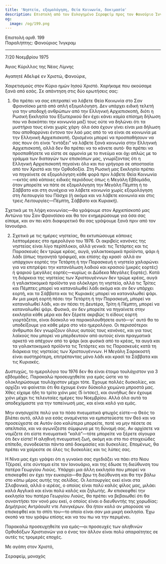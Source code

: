 ```yaml
---
title: 'Νηστεία, εξομολόγηση, Θεία Κοινωνία, δοκιμασία'
description: Επιστολή από τον Ευλογημένο Σεραφείμ προς τον Φανούριο Ίνγκραμ.
og:
  image: /og/199.png
---
```


<div style={{textAlign:'right', fontFamily:'monospace'}}>Επιστολή αριθ. 199</div>
<div style={{textAlign:'left', fontFamily:'monospace'}}>Παραλήπτης: Φανούριος Ίνγκραμ</div>

---

7/20 Νοεμβρίου 1975

Άγιος Κύριλλος της Νέας Λίμνης

Αγαπητέ Αδελφέ εν Χριστώ, Φανούριε,

Χαιρετισμούς στον Κύριο ημών Ιησού Χριστό. Χαρήκαμε που ακούσαμε ξανά από εσάς. Σε απάντηση στις δύο ερωτήσεις σας:

1. Θα πρέπει να σας επιτραπεί να λάβετε Θεία Κοινωνία στο Σαν Φρανσίσκο μετά από απλή εξομολόγηση. Δεν υπάρχει ειδική τελετή για την υποδοχή ανθρώπων από την Ελληνική Αρχιεπισκοπή, διότι η Ρωσική Εκκλησία του Εξωτερικού δεν έχει κάνει καμία επίσημη δήλωση που να διακόπτει την κοινωνία μαζί τους ούτε να δηλώνει ότι τα μυστήρια τους είναι χωρίς χάρη· όλα όσα έχουν γίνει είναι μια δήλωση που αποθαρρύνει έντονα τον λαό μας από το να είναι σε κοινωνία με την Ελληνική Αρχιεπισκοπή. Ορισμένοι μπορεί να προσπαθήσουν να σας πουν ότι είναι “εντάξει” να λάβετε ξανά κοινωνία στην Ελληνική Αρχιεπισκοπή, αλλά δεν θα πρέπει να το κάνετε αυτό· θα πρέπει να προσπαθήσετε να είστε σε αρμονία με το πνεύμα και όχι απλώς με το γράμμα των διαταγών των επισκόπων μας, γνωρίζοντας ότι η Ελληνική Αρχιεπισκοπή πηγαίνει όλο και πιο γρήγορα σε αποστασία από τον Χριστό και την Ορθοδοξία. Στη Ρωσική μας Εκκλησία πρέπει να πηγαίνετε σε εξομολόγηση κάθε φορά πριν λάβετε Θεία Κοινωνία—εκτός από κάποιες ειδικές περιόδους όπως η Μεγάλη Εβδομάδα, όταν μπορείτε να πάτε σε εξομολόγηση την Μεγάλη Πέμπτη ή το Σάββατο και στη συνέχεια να λάβετε κοινωνία χωρίς εξομολόγηση στη Λειτουργία του Πάσχα (ή ακόμα και να λάβετε κοινωνία και στις τρεις Λειτουργίες—Πέμπτη, Σάββατο και Κυριακή).

Σχετικά με τη λήψη κοινωνίας—θα γράψουμε στον Αρχιεπίσκοπό μας Αντώνιο του Σαν Φρανσίσκο και θα τον ενημερώσουμε για όσα σας είπαμε, και αν πει κάτι διαφορετικό θα σας γράψουμε ξανά πριν από τον Ιανουάριο.

2. Σχετικά με τις ημέρες νηστείας, θα εκτυπώσουμε κάποιες λεπτομέρειες στο ημερολόγιο του 1976. Οι ακριβείς κανόνες της νηστείας είναι λίγο περίπλοκοι, αλλά γενικά: τις Τετάρτες και τις Παρασκευές δεν τρώμε κρέας, αυγά, γαλακτοκομικά προϊόντα, ψάρι ή λάδι (όπως τηγανητά τρόφιμα), και επίσης όχι κρασί· αλλά αν υπάρχουν εορτές την Τετάρτη ή την Παρασκευή η νηστεία χαλαρώνει για να επιτρέψει την κατανάλωση λαδιού και κρασιού (μικρές εορτές) ή ψαριού (μεγάλες εορτές—κυρίως οι Δώδεκα Μεγάλες Εορτές). Κατά τη διάρκεια της νηστείας των Χριστουγέννων δεν τρώμε κρέας, αυγά ή γαλακτοκομικά προϊόντα για ολόκληρη τη νηστεία, αλλά τις Τρίτες και Πέμπτες μπορεί να καταναλωθεί λάδι ακόμα και αν δεν υπάρχει εορτή, και τα Σάββατα και τις Κυριακές μπορεί να καταναλωθεί ψάρι. Αν μια μικρή εορτή πέσει την Τετάρτη ή την Παρασκευή, μπορεί να καταναλωθεί λάδι, και αν πέσει τη Δευτέρα, Τρίτη ή Πέμπτη, μπορεί να καταναλωθεί ψάρι. Φυσικά, αν δεν μπορείτε να πηγαίνετε στην εκκλησία κάθε μέρα και δεν ξέρετε ακριβώς τι είδους εορτή γιορτάζεται, είναι δύσκολο να παρακολουθήσετε αυτό—γι' αυτό θα το υποδείξουμε για κάθε μέρα στο νέο ημερολόγιο. Οι περισσότεροι άνθρωποι δεν γνωρίζουν όλους αυτούς τους κανόνες, και για τους λαϊκούς που μπορεί να μπερδευτούν από αυτούς είναι πραγματικά αρκετό να απέχουν από το ψάρι (και φυσικά από το κρέας, τα αυγά και τα γαλακτοκομικά προϊόντα τις Τετάρτες και τις Παρασκευές κατά τη διάρκεια της νηστείας των Χριστουγέννων. Η Μεγάλη Σαρακοστή είναι αυστηρότερη, επιτρέποντας μόνο λάδι και κρασί τα Σάββατα και τις Κυριακές.

Δυστυχώς, το ημερολόγιο του 1976 δεν θα είναι έτοιμο τουλάχιστον για 3 εβδομάδες. Παρακαλώ προσευχηθείτε για εμάς ώστε να το ολοκληρώσουμε τουλάχιστον μέχρι τότε. Έχουμε πολλές δυσκολίες, και αρχίζει να φαίνεται ότι θα έχουμε έναν δύσκολο χειμώνα μπροστά μας. Χθες είχαμε ήδη το τρίτο χιόνι μας (5 ίντσες), και συνήθως δεν έχουμε χιόνι μέχρι τις τελευταίες ημέρες του Νοεμβρίου. Αλλά όλα αυτά τα αποδεχόμαστε για την ταπείνωσή μας, και είναι καλό για εμάς.

Μην ανησυχείτε πολύ για το πόσο πνευματικά φτωχός είστε—ο Θεός το βλέπει αυτό, αλλά για εσάς αναμένεται να εμπιστεύεστε τον Θεό και να προσεύχεστε σε Αυτόν όσο καλύτερα μπορείτε, ποτέ να μην πέσετε σε απελπισία, και να αγωνίζεστε σύμφωνα με τη δύναμή σας. Αν αρχίσετε να νομίζετε ότι είστε πνευματικά “καλά”—τότε μπορείτε να ξέρετε σίγουρα ότι δεν είστε! Η αληθινή πνευματική ζωή, ακόμη και στο πιο στοιχειώδες επίπεδο, συνοδεύεται πάντα από δοκιμασίες και δυσκολίες. Επομένως, θα πρέπει να χαίρεστε σε όλες τις δυσκολίες και τις λύπες σας.

Η Νίνα μας έχει γράψει ότι η γυναίκα σας σχεδιάζει να πάει στο Νιου Τζέρσεϊ, είτε σύντομα είτε τον Ιανουάριο, και της έδωσε τη διεύθυνση του πατέρα Γεωργίου Λιούις. Υπάρχει μια άλλη εκκλησία που μπορεί να επισκεφθεί αν έχει την ευκαιρία—θα βρω τη διεύθυνση και θα την βάλω στο κάτω μέρος αυτής της σελίδας. Οι λειτουργίες εκεί είναι στα Σλαβονικά, αλλά ο ιερέας, ο οποίος είναι πολύ καλός φίλος μας, μιλάει καλά Αγγλικά και είναι πολύ καλός και ζηλωτής. Αν επισκεφθεί την εκκλησία του πατέρα Γεωργίου Λιούις, θα πρέπει να βεβαιωθεί ότι θα συναντήσει τον νονό μου εκεί, ο οποίος είναι ο διευθυντής της χορωδίας: Δημήτριος Αντράουλτ ντε Λανγκέρων. Θα ήταν καλό αν μπορούσε να επισκεφθεί και το σπίτι του—το οποίο είναι σαν μια μικρή εκκλησία. Έχω σκοπό να του γράψω επίσης και να του πω να την περιμένει.

Παρακαλώ προσευχηθείτε για εμάς—οι προσευχές των αληθινών Ορθοδόξων Χριστιανών για ο ένας τον άλλον είναι πολύ απαραίτητες σε αυτές τις τρομερές εποχές.

Με αγάπη στον Χριστό,

Σεραφείμ, μοναχός